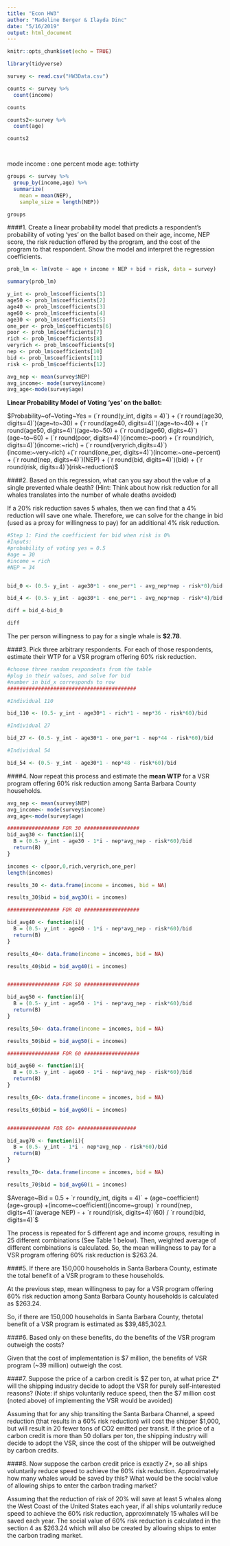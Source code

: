 ```yaml
---
title: "Econ HW3"
author: "Madeline Berger & Ilayda Dinc"
date: "5/16/2019"
output: html_document
---
```


```r
knitr::opts_chunk$set(echo = TRUE)

library(tidyverse)

survey <- read.csv("HW3Data.csv")

counts <- survey %>% 
  count(income)

counts

counts2<-survey %>% 
  count(age)

counts2




```

mode income : one percent
mode age: tothirty
```r
groups <- survey %>% 
  group_by(income,age) %>% 
  summarize(
    mean = mean(NEP),
    sample_size = length(NEP))

groups
```


####1. Create a linear probability model that predicts a respondent’s probability of voting ‘yes’ on the ballot based on their age, income, NEP score, the risk reduction offered by the program, and the cost of the program to that respondent. Show the model and interpret the regression coefficients.
```r

prob_lm <- lm(vote ~ age + income + NEP + bid + risk, data = survey)

summary(prob_lm)

y_int <- prob_lm$coefficients[1]
age50 <- prob_lm$coefficients[2]
age40 <- prob_lm$coefficients[3]
age60 <- prob_lm$coefficients[4]
age30 <- prob_lm$coefficients[5]
one_per <- prob_lm$coefficients[6]
poor <- prob_lm$coefficients[7]
rich <- prob_lm$coefficients[8]
veryrich <- prob_lm$coefficients[9]
nep <- prob_lm$coefficients[10]
bid <- prob_lm$coefficients[11]
risk <- prob_lm$coefficients[12]

avg_nep <- mean(survey$NEP)
avg_income<- mode(survey$income)
avg_age<-mode(survey$age)

```

**Linear Probability Model of Voting 'yes' on the ballot:**  
  
$Probability~of~Voting~Yes = (`r round(y_int, digits = 4)`) + (`r round(age30, digits=4)`)(age~to~30) + (`r round(age40, digits=4)`)(age~to~40) + (`r round(age50, digits=4)`)(age~to~50) + (`r round(age60, digits=4)`)(age~to~60) + (`r round(poor, digits=4)`)(income:~poor) + (`r round(rich, digits=4)`)(income:~rich) + (`r round(veryrich,digits=4)`)(income:~very~rich) +(`r round(one_per, digits=4)`)(income:~one~percent) +  (`r round(nep, digits=4)`)(NEP) + (`r round(bid, digits=4)`)(bid) + (`r round(risk, digits=4)`)(risk~reduction)$


####2. Based on this regression, what can you say about the value of a single prevented whale death? (Hint: Think about how risk reduction for all whales translates into the number of whale deaths avoided)


If a 20% risk reduction saves 5 whales, then we can find that a 4% reduction will save one whale. Therefore, we can solve for the change in bid (used as a proxy for willingness to pay) for an additional 4% risk reduction.
```r
#Step 1: Find the coefficient for bid when risk is 0%
#Inputs:
#probability of voting yes = 0.5
#age = 30
#income = rich 
#NEP = 34


bid_0 <- (0.5- y_int - age30*1 - one_per*1 - avg_nep*nep - risk*0)/bid

bid_4 <- (0.5- y_int - age30*1 - one_per*1 - avg_nep*nep - risk*4)/bid

diff = bid_4-bid_0

diff

```
The per person willingness to pay for a single whale is **$2.78**.



####3. Pick three arbitrary respondents. For each of those respondents, estimate their WTP for a VSR program offering 60% risk reduction.

```r
#choose three random respondents from the table 
#plug in their values, and solve for bid
#number in bid_x corresponds to row
##########################################

#Individual 110

bid_110 <- (0.5- y_int - age30*1 - rich*1 - nep*36 - risk*60)/bid

#Individual 27

bid_27 <- (0.5- y_int - age30*1 - one_per*1 - nep*44 - risk*60)/bid

#Individual 54

bid_54 <- (0.5- y_int - age30*1 - nep*48 - risk*60)/bid


```



####4. Now repeat this process and estimate the **mean WTP** for a VSR program offering 60% risk reduction among Santa Barbara County households.
```r


avg_nep <- mean(survey$NEP)
avg_income<- mode(survey$income)
avg_age<-mode(survey$age)

################# FOR 30 ##################
bid_avg30 <- function(i){
  B = (0.5- y_int - age30 - 1*i - nep*avg_nep - risk*60)/bid
  return(B)
}

incomes <- c(poor,0,rich,veryrich,one_per)
length(incomes)

results_30 <- data.frame(income = incomes, bid = NA)

results_30$bid = bid_avg30(i = incomes)

################# FOR 40 ##################

bid_avg40 <- function(i){
  B = (0.5- y_int - age40 - 1*i - nep*avg_nep - risk*60)/bid
  return(B)
}

results_40<- data.frame(income = incomes, bid = NA)

results_40$bid = bid_avg40(i = incomes)


################# FOR 50 ##################

bid_avg50 <- function(i){
  B = (0.5- y_int - age50 - 1*i - nep*avg_nep - risk*60)/bid
  return(B)
}

results_50<- data.frame(income = incomes, bid = NA)

results_50$bid = bid_avg50(i = incomes)

################# FOR 60 ##################

bid_avg60 <- function(i){
  B = (0.5- y_int - age60 - 1*i - nep*avg_nep - risk*60)/bid
  return(B)
}

results_60<- data.frame(income = incomes, bid = NA)

results_60$bid = bid_avg60(i = incomes)


############## FOR 60+ ###################

bid_avg70 <- function(i){
  B = (0.5- y_int - 1*i - nep*avg_nep - risk*60)/bid
  return(B)
}

results_70<- data.frame(income = incomes, bid = NA)

results_70$bid = bid_avg60(i = incomes)


```


$Average~Bid = 0.5 + `r round(y_int, digits = 4)` + (age~coefficient)(age~group) +(income~coefficient)(income~group) `r round(nep, digits=4)`(average NEP) -  + `r round(risk, digits=4)`(60) / `r round(bid, digits=4)`$  

The process is repeated for 5 different age and income groups, resulting in 25 different combinations (See Table 1 below). Then, weighted average of different combinations is calculated. So, the mean willingness to pay for a VSR program offering 60% risk reduction is $263.24.


####5. If there are 150,000 households in Santa Barbara County, estimate the total benefit of a VSR program to these households.

At the previous step, mean willingness to pay for a VSR program offering 60% risk reduction among Santa Barbara County households is calculated as $263.24. 

So, if there are 150,000 households in Santa Barbara County, thetotal benefit of a VSR program is estimated as $39,485,302.1.


####6. Based only on these benefits, do the benefits of the VSR program outweigh the costs?

Given that the cost of implementation is $7 million, the benefits of VSR program (~39 million) outweigh the cost.

####7. Suppose the price of a carbon credit is $Z per ton, at what price Z* will the shipping industry decide to adopt the VSR for purely self-interested reasons? (Note: if ships voluntarily reduce speed, then the $7 million cost (noted above) of implementing the VSR would be avoided)

Assuming that for any ship transiting the Santa Barbara Channel, a speed reduction (that results in a 60% risk reduction) will cost the shipper $1,000, but will result in 20 fewer tons of CO2 emitted per transit. If the price of a carbon credit is more than 50 dollars per ton, the shipping industry will decide to adopt the VSR, since the cost of the shipper will be outweighed by carbon credits.

####8. Now suppose the carbon credit price is exactly Z*, so all ships voluntarily reduce speed to achieve the 60% risk reduction. Approximately how many whales would be saved by this? What would be the social value of allowing ships to enter the carbon trading market?


Assuming that the reduction of risk of 20% will save at least 5 whales along the West Coast of the United States each year, if all ships voluntarily reduce speed to achieve the 60% risk reduction, approximnately 15 whales will be saved each year. The social value of 60% risk reduction is calculated in the section 4 as $263.24 which will also be created by allowing  ships to enter the carbon trading market.
